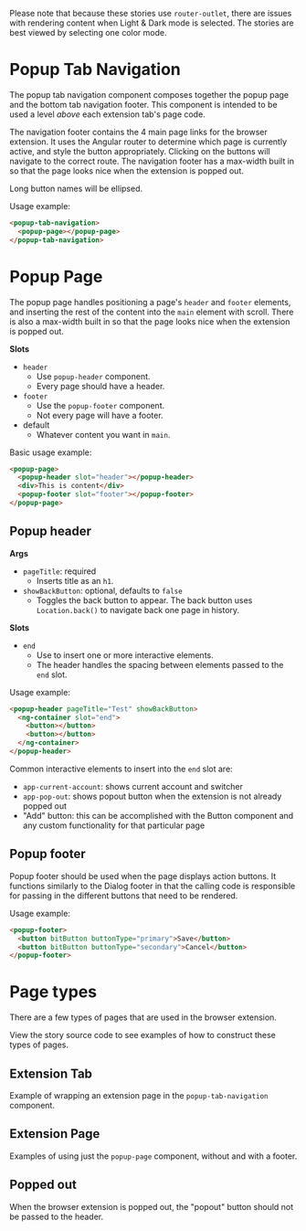 

<Meta of={stories} />

Please note that because these stories use `router-outlet`, there are issues with rendering content
when Light & Dark mode is selected. The stories are best viewed by selecting one color mode.

# Popup Tab Navigation

The popup tab navigation component composes together the popup page and the bottom tab navigation
footer. This component is intended to be used a level _above_ each extension tab's page code.

The navigation footer contains the 4 main page links for the browser extension. It uses the Angular
router to determine which page is currently active, and style the button appropriately. Clicking on
the buttons will navigate to the correct route. The navigation footer has a max-width built in so
that the page looks nice when the extension is popped out.

Long button names will be ellipsed.

Usage example:

```html
<popup-tab-navigation>
  <popup-page></popup-page>
</popup-tab-navigation>
```

# Popup Page

The popup page handles positioning a page's `header` and `footer` elements, and inserting the rest
of the content into the `main` element with scroll. There is also a max-width built in so that the
page looks nice when the extension is popped out.

**Slots**

- `header`
  - Use `popup-header` component.
  - Every page should have a header.
- `footer`
  - Use the `popup-footer` component.
  - Not every page will have a footer.
- default
  - Whatever content you want in `main`.

Basic usage example:

```html
<popup-page>
  <popup-header slot="header"></popup-header>
  <div>This is content</div>
  <popup-footer slot="footer"></popup-footer>
</popup-page>
```

## Popup header

**Args**

- `pageTitle`: required
  - Inserts title as an `h1`.
- `showBackButton`: optional, defaults to `false`
  - Toggles the back button to appear. The back button uses `Location.back()` to navigate back one
    page in history.

**Slots**

- `end`
  - Use to insert one or more interactive elements.
  - The header handles the spacing between elements passed to the `end` slot.

Usage example:

```html
<popup-header pageTitle="Test" showBackButton>
  <ng-container slot="end">
    <button></button>
    <button></button>
  </ng-container>
</popup-header>
```

Common interactive elements to insert into the `end` slot are:

- `app-current-account`: shows current account and switcher
- `app-pop-out`: shows popout button when the extension is not already popped out
- "Add" button: this can be accomplished with the Button component and any custom functionality for
  that particular page

## Popup footer

Popup footer should be used when the page displays action buttons. It functions similarly to the
Dialog footer in that the calling code is responsible for passing in the different buttons that need
to be rendered.

Usage example:

```html
<popup-footer>
  <button bitButton buttonType="primary">Save</button>
  <button bitButton buttonType="secondary">Cancel</button>
</popup-footer>
```

# Page types

There are a few types of pages that are used in the browser extension.

View the story source code to see examples of how to construct these types of pages.

## Extension Tab

Example of wrapping an extension page in the `popup-tab-navigation` component.

<Canvas>
  <Story of={stories.PopupTabNavigation} />
</Canvas>

## Extension Page

Examples of using just the `popup-page` component, without and with a footer.

<Canvas>
  <Story of={stories.PopupPage} />
</Canvas>

<Canvas>
  <Story of={stories.PopupPageWithFooter} />
</Canvas>

## Popped out

When the browser extension is popped out, the "popout" button should not be passed to the header.

<Canvas>
  <Story of={stories.PoppedOut} />
</Canvas>
